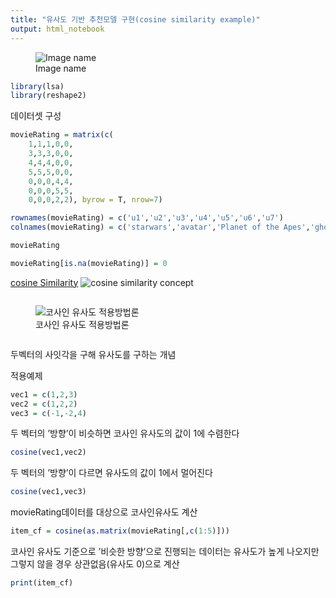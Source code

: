 ```yaml
---
title: "유사도 기반 추천모델 구현(cosine similarity example)"
output: html_notebook
---
```

![Image name](https://greeksharifa.github.io/public/img/Machine_Learning/2019-12-17-Recommendation%20System/01.JPG)



```r
library(lsa)
library(reshape2)
```

데이터셋 구성
```r
movieRating = matrix(c(
    1,1,1,0,0,
    3,3,3,0,0,
    4,4,4,0,0,
    5,5,5,0,0,
    0,0,0,4,4,
    0,0,0,5,5,
    0,0,0,2,2), byrow = T, nrow=7)

```
```r
rownames(movieRating) = c('u1','u2','u3','u4','u5','u6','u7')
colnames(movieRating) = c('starwars','avatar','Planet of the Apes','ghost','titanic')
```

```r
movieRating
```

```r
movieRating[is.na(movieRating)] = 0
```
[cosine Similarity](https://ko.wikipedia.org/wiki/%EC%BD%94%EC%82%AC%EC%9D%B8_%EC%9C%A0%EC%82%AC%EB%8F%84)
![cosine similarity concept](https://wikidocs.net/images/page/24603/%EC%BD%94%EC%82%AC%EC%9D%B8%EC%9C%A0%EC%82%AC%EB%8F%84.PNG)
```r

```

![코사인 유사도 적용방법론](http://euriion.com/wp-content/uploads/2014/09/200px-Dot_Product.svg_.png)
```r

```
두벡터의 사잇각을 구해 유사도를 구하는 개념

적용예제
```r
vec1 = c(1,2,3)
vec2 = c(1,2,2)
vec3 = c(-1,-2,4)
```

두 벡터의 '방향'이 비슷하면 코사인 유사도의 값이 1에 수렴한다
```r
cosine(vec1,vec2)
```

두 벡터의 '방향'이 다르면 유사도의 값이 1에서 멀어진다
```r
cosine(vec1,vec3)
```

movieRating데이터를 대상으로 코사인유사도 계산
```r
item_cf = cosine(as.matrix(movieRating[,c(1:5)]))
```

코사인 유사도 기준으로 '비슷한 방향'으로 진행되는 데이터는 유사도가 높게 나오지만
그렇지 않을 경우 상관없음(유사도 0)으로 계산
```r
print(item_cf)
```